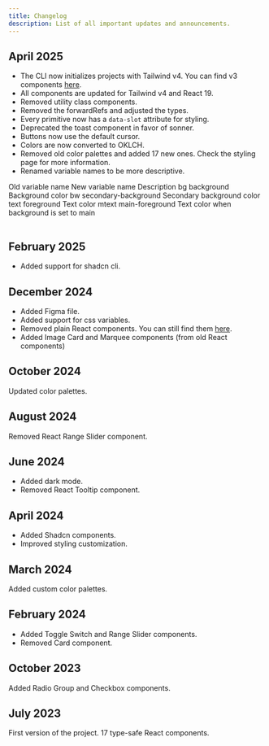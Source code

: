 ```yaml
---
title: Changelog
description: List of all important updates and announcements.
---
```


## April 2025

- The CLI now initializes projects with Tailwind v4. You can find v3 components <a target="_blank" href="https://v3.neobrutalism.dev/">here</a>.
- All components are updated for Tailwind v4 and React 19.
- Removed utility class components.
- Removed the forwardRefs and adjusted the types.
- Every primitive now has a `data-slot` attribute for styling.
- Deprecated the toast component in favor of sonner.
- Buttons now use the default cursor.
- Colors are now converted to OKLCH.
- Removed old color palettes and added 17 new ones. Check the <Link href="/styling">styling page</Link> for more information.
- Renamed variable names to be more descriptive.

<Table className="mt-8">
  <TableHeader>
    <TableRow>
      <TableHead>Old variable name</TableHead>
      <TableHead>New variable name</TableHead>
      <TableHead>Description</TableHead>
    </TableRow>
  </TableHeader>
  <TableBody>
    <TableRow>
      <TableCell>bg</TableCell>
      <TableCell>background</TableCell>
      <TableCell>Background color</TableCell>
    </TableRow>
    <TableRow>
      <TableCell>bw</TableCell>
      <TableCell>secondary-background</TableCell>
      <TableCell>Secondary background color</TableCell>
    </TableRow>
    <TableRow>
      <TableCell>text </TableCell>
      <TableCell>foreground</TableCell>
      <TableCell>Text color</TableCell>
    </TableRow>
    <TableRow>
      <TableCell>mtext</TableCell>
      <TableCell>main-foreground</TableCell>
      <TableCell>Text color when background is set to main</TableCell>
    </TableRow>
  </TableBody>
</Table>

## February 2025

- Added support for shadcn cli.

## December 2024

- Added <Link href="/docs/figma">Figma file</Link>.
- Added support for css variables.
- Removed plain React components. You can still find them <a target="_blank" href="https://github.com/ekmas/neobrutalism-components/tree/c842db4fc1486f3d6552c3f9dbffb7c39c1e1cb3/src/components/react/components">here</a>.
- Added <Link href="/components/image-card">Image Card</Link> and <Link href="/components/marquee">Marquee</Link> components (from old React components)

## October 2024

Updated <Link href="/docs/styling">color palettes</Link>.

## August 2024

Removed React Range Slider component.

## June 2024

- Added dark mode.
- Removed React Tooltip component. 

## April 2024

- Added Shadcn components.
- Improved <Link href="/docs/styling">styling customization</Link>.

## March 2024

Added <Link href="/docs/styling">custom color palettes</Link>.

## February 2024

- Added <Link href="/react/components/toggle-switch">Toggle Switch</Link> and <Link href="/react/components/range-slider">Range Slider</Link> components.
- Removed Card component.

## October 2023

Added <Link href="/react/components/radio-group">Radio Group</Link> and <Link href="/react/components/checkbox">Checkbox</Link> components.


## July 2023

First version of the project. 17 type-safe React components.